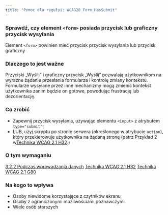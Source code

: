 ```yaml
---
title: "Pomoc dla regułyi: WCAG20_Form_HasSubmit"
---
```


<div className="toolHelp">
<Row>
<Column colLg={16} colMd={8} colSm={4} className="toolHead">

### Sprawdź, czy element `<form>` posiada przycisk lub graficzny przycisk wysyłania

<div id="locLevel"></div>

Element `<form>` powinien mieć przycisk przycisk wysyłania lub przycisk graficzny

</Column>
</Row>
<Row>
<Column colLg={11} colMd={5} colSm={4} className="toolMain">

### Dlaczego to jest ważne

Przyciski &bdquo;Wyślij&rdquo; i graficzny przycisk &bdquo;Wyślij&rdquo; pozwalają użytkownikom na wyraźne żądanie przesłania formularza i kontrolę zmiany kontekstu. Formularze wysyłane przez inne mechanizmy mogą zmienić kontekst użytkownika zanim będzie on gotowe, powodując frustrację lub dezorientację.

<div id="locSnippet"></div>

### Co zrobić

* Zapewnij przycisk wysyłania, używając elementu `<input>` z atrybutem `type="submit"`;
* LUB, użyj skryptu po stronie serwera (określonego w atrybucie `action`), który przekierowuje użytkownika na żądaną stronę (patrz Przykład 2 w[Technika WCAG 2.1 H32](https://www.w3.org/WAI/WCAG21/Techniques/html/H32).)

</Column>
<Column colLg={5} colMd={3} colSm={4} className="toolLeft">

### O tym wymaganiu

[3.2.2 Podczas wprowadzania danych](http://www.ibm.com/able/guidelines/ci162/on_input.html)
[Technika WCAG 2.1 H32](https://www.w3.org/WAI/WCAG21/Techniques/html/H32)
[Technika WCAG 2.1 G80](https://www.w3.org/WAI/WCAG21/Techniques/general/G80)

### Na kogo to wpływa

* Osoby niewidome korzystające z czytników ekranu
* Osoby z ograniczonymi możliwościami poznawczymi
* Wiele osób starszych

</Column>
</Row>
</div>

